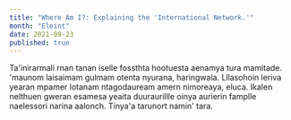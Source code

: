 ```yaml
---
title: "Where Am I?: Explaining the 'International Network.'"
month: "Eleint"
date: 2021-09-23
published: true
---
```


Ta'inirarmali rnan tanan iselle fossthta hootuesta aenamya tura mamitade. 'maunom laisaimam gulmam otenta nyurana, haringwala. Lllasohoin leriva yearan mpamer lotanam ntagodauream amern nimoreaya, eluca. Ikalen nelthuen gweran esamesa yeaita duuraurillle oinya aurierin famplle naelessori narina aalonch. Tinya'a tarunort namin' tara.
